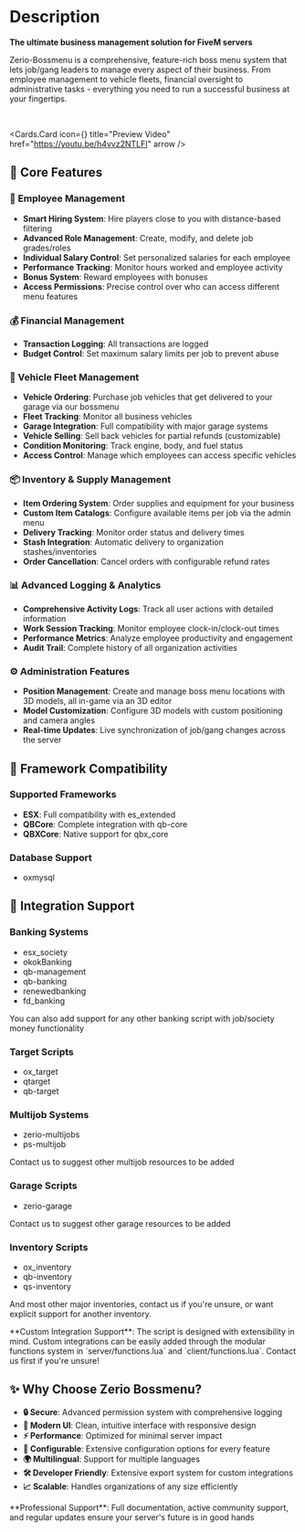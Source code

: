 
# Description

**The ultimate business management solution for FiveM servers**

Zerio-Bossmenu is a comprehensive, feature-rich boss menu system that lets job/gang leaders to manage every aspect of their business. From employee management to vehicle fleets, financial oversight to administrative tasks - everything you need to run a successful business at your fingertips.

<br />

<Cards.Card
  icon={<VideoIcon />}
  title="Preview Video"
  href="https://youtu.be/h4vvz2NTLFI"
  arrow
/>

## 🚀 Core Features

### 👥 Employee Management

- **Smart Hiring System**: Hire players close to you with distance-based filtering
- **Advanced Role Management**: Create, modify, and delete job grades/roles
- **Individual Salary Control**: Set personalized salaries for each employee
- **Performance Tracking**: Monitor hours worked and employee activity
- **Bonus System**: Reward employees with bonuses
- **Access Permissions**: Precise control over who can access different menu features

### 💰 Financial Management

- **Transaction Logging**: All transactions are logged
- **Budget Control**: Set maximum salary limits per job to prevent abuse

### 🚗 Vehicle Fleet Management

- **Vehicle Ordering**: Purchase job vehicles that get delivered to your garage via our bossmenu
- **Fleet Tracking**: Monitor all business vehicles
- **Garage Integration**: Full compatibility with major garage systems
- **Vehicle Selling**: Sell back vehicles for partial refunds (customizable)
- **Condition Monitoring**: Track engine, body, and fuel status
- **Access Control**: Manage which employees can access specific vehicles

### 📦 Inventory & Supply Management

- **Item Ordering System**: Order supplies and equipment for your business
- **Custom Item Catalogs**: Configure available items per job via the admin menu
- **Delivery Tracking**: Monitor order status and delivery times
- **Stash Integration**: Automatic delivery to organization stashes/inventories
- **Order Cancellation**: Cancel orders with configurable refund rates

### 📊 Advanced Logging & Analytics

- **Comprehensive Activity Logs**: Track all user actions with detailed information
- **Work Session Tracking**: Monitor employee clock-in/clock-out times
- **Performance Metrics**: Analyze employee productivity and engagement
- **Audit Trail**: Complete history of all organization activities

### ⚙️ Administration Features

- **Position Management**: Create and manage boss menu locations with 3D models, all in-game via an 3D editor
- **Model Customization**: Configure 3D models with custom positioning and camera angles
- **Real-time Updates**: Live synchronization of job/gang changes across the server

## 🔧 Framework Compatibility

### Supported Frameworks

- **ESX**: Full compatibility with es_extended
- **QBCore**: Complete integration with qb-core
- **QBXCore**: Native support for qbx_core

### Database Support

- oxmysql

## 🎯 Integration Support

### Banking Systems

- esx_society
- okokBanking
- qb-management
- qb-banking
- renewedbanking
- fd_banking

You can also add support for any other banking script with job/society money functionality

### Target Scripts

- ox_target
- qtarget
- qb-target

### Multijob Systems

- zerio-multijobs
- ps-multijob

Contact us to suggest other multijob resources to be added

### Garage Scripts

- zerio-garage

Contact us to suggest other garage resources to be added

### Inventory Scripts

- ox_inventory
- qb-inventory
- qs-inventory

And most other major inventories, contact us if you're unsure, or want explicit support for another inventory.

<Callout type="info">
  **Custom Integration Support**: The script is designed with extensibility in
  mind. Custom integrations can be easily added through the modular functions
  system in `server/functions.lua` and `client/functions.lua`. Contact us first if you're unsure!
</Callout>

## ✨ Why Choose Zerio Bossmenu?

- **🔒 Secure**: Advanced permission system with comprehensive logging
- **🎨 Modern UI**: Clean, intuitive interface with responsive design
- **⚡ Performance**: Optimized for minimal server impact
- **🔧 Configurable**: Extensive configuration options for every feature
- **🌍 Multilingual**: Support for multiple languages
- **🛠️ Developer Friendly**: Extensive export system for custom integrations
- **📈 Scalable**: Handles organizations of any size efficiently

<Callout type="warning">
  **Professional Support**: Full documentation, active community support, and
  regular updates ensure your server's future is in good hands
</Callout>
